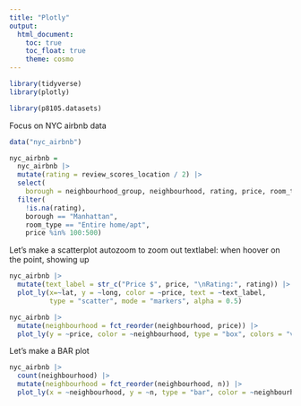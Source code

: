 ```yaml
---
title: "Plotly"
output: 
  html_document:
    toc: true
    toc_float: true
    theme: cosmo
---
```


```r
library(tidyverse)
library(plotly)

library(p8105.datasets)
```

Focus on NYC airbnb data
```r
data("nyc_airbnb")

nyc_airbnb = 
  nyc_airbnb |> 
  mutate(rating = review_scores_location / 2) |>
  select(
    borough = neighbourhood_group, neighbourhood, rating, price, room_type, lat, long) |>
  filter(
    !is.na(rating), 
    borough == "Manhattan",
    room_type == "Entire home/apt",
    price %in% 100:500)
```

Let's make a scatterplot
autozoom to zoom out 
textlabel: when hoover on the point, showing up 
```r
nyc_airbnb |>
  mutate(text_label = str_c("Price $", price, "\nRating:", rating)) |>
  plot_ly(x=~lat, y = ~long, color = ~price, text = ~text_label, 
          type = "scatter", mode = "markers", alpha = 0.5)
```

```r
nyc_airbnb |> 
  mutate(neighbourhood = fct_reorder(neighbourhood, price)) |> 
  plot_ly(y = ~price, color = ~neighbourhood, type = "box", colors = "viridis")
```

Let's make a BAR plot
```r
nyc_airbnb |>
  count(neighbourhood) |>
  mutate(neighbourhood = fct_reorder(neighbourhood, n)) |> 
  plot_ly(x = ~neighbourhood, y = ~n, type = "bar", color = ~neighbourhood, colors = "viridis")
```




































